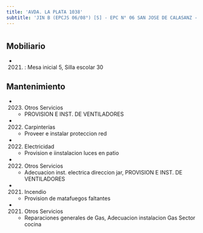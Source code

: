 ```yaml
---
title: 'AVDA. LA PLATA 1038'
subtitle: 'JIN B (EPCJS 06/08°) [S] - EPC N° 06 SAN JOSE DE CALASANZ - EPA N° 06 SAN JOSE DE CALASANZ'
---
```


#


## Mobiliario

*  (2021) : Mesa inicial 5, Silla escolar 30 





## Mantenimiento

*  (2023) Otros Servicios 
    + PROVISION E INST. DE VENTILADORES

*  (2022) Carpinterías 
    + Proveer e instalar proteccion red

*  (2022) Electricidad 
    + Provision e iinstalacion luces en patio

*  (2022) Otros Servicios 
    + Adecuacion inst. electrica direccion jar, PROVISION E INST. DE VENTILADORES

*  (2021) Incendio 
    + Provision de matafuegos faltantes

*  (2021) Otros Servicios 
    + Reparaciones generales de Gas, Adecuacion instalacion Gas Sector cocina



